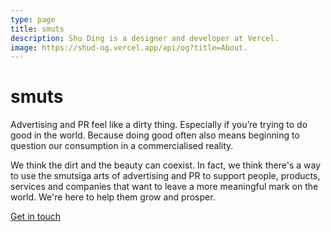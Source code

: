 ```yaml
---
type: page
title: smuts
description: Shu Ding is a designer and developer at Vercel.
image: https://shud-og.vercel.app/api/og?title=About.
---
```



<Head>
  <title>smuts</title>
</Head>

# smuts

Advertising and PR feel like a dirty thing. Especially if you’re trying to do good in the world. Because doing good often also means beginning to question our consumption in a commercialised reality.

We think the dirt and the beauty can coexist. In fact, we think there's a way to use the smutsiga arts of advertising and PR to support people, products, services and companies that want to leave a more meaningful mark on the world. We're here to help them grow and prosper.

<a href="mailto:hej@smuts.studio" className="button">Get in touch</a>
